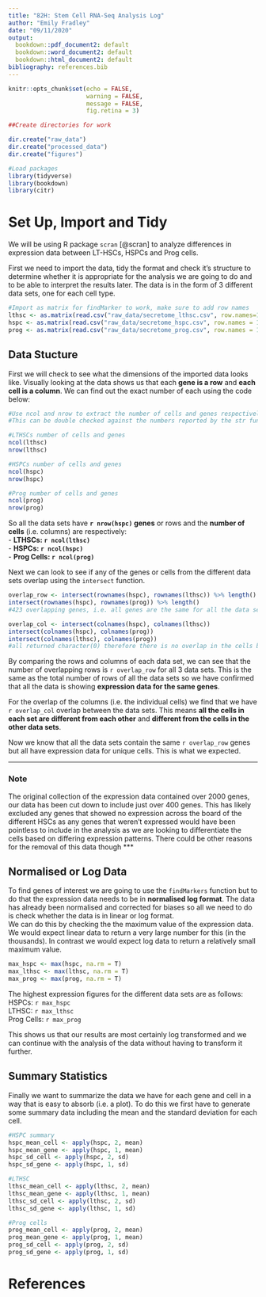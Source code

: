 ```yaml
---
title: "82H: Stem Cell RNA-Seq Analysis Log"
author: "Emily Fradley"
date: "09/11/2020"
output:
  bookdown::pdf_document2: default
  bookdown::word_document2: default
  bookdown::html_document2: default
bibliography: references.bib
---
```


```r
knitr::opts_chunk$set(echo = FALSE, 
                      warning = FALSE,
                      message = FALSE,
                      fig.retina = 3)

##Create directories for work

dir.create("raw_data")
dir.create("processed_data")
dir.create("figures")
```

```r
#Load packages
library(tidyverse)
library(bookdown)
library(citr)
```

# Set Up, Import and Tidy

We will be using R package `scran` [@scran] to analyze differences in expression data between LT-HSCs, HSPCs and Prog cells. 

First we need to import the data, tidy the format and check it's structure to determine whether it is appropriate for the analysis we are going to do and to be able to interpret the results later. The data is in the form of 3 different data sets, one for each cell type.

```r
#Import as matrix for findMarker to work, make sure to add row names
lthsc <- as.matrix(read.csv("raw_data/secretome_lthsc.csv", row.names=1))
hspc <- as.matrix(read.csv("raw_data/secretome_hspc.csv", row.names = 1))
prog <- as.matrix(read.csv("raw_data/secretome_prog.csv", row.names = 1))

```

## Data Stucture

First we will check to see what the dimensions of the imported data looks like. Visually looking at the data shows us that each **gene is a row** and **each cell is a column**. We can find out the exact number of each using the code below:  
<!-- Summarizing some of the data to make ourselves more familiar -->
```r
#Use ncol and nrow to extract the number of cells and genes respectively
#This can be double checked against the numbers reported by the str function

#LTHSCs number of cells and genes
ncol(lthsc)
nrow(lthsc)

#HSPCs number of cells and genes
ncol(hspc)
nrow(hspc)

#Prog number of cells and genes
ncol(prog)
nrow(prog)
```

So all the data sets have **`r nrow(hspc)` genes** or rows and the **number of cells** (i.e. columns) are respectively:  
- **LTHSCs: `r ncol(lthsc)`**  
- **HSPCs: `r ncol(hspc)`**  
- **Prog Cells: `r ncol(prog)`**  


Next we can look to see if any of the genes or cells from the different data sets overlap using the `intersect` function.

```r
overlap_row <- intersect(rownames(hspc), rownames(lthsc)) %>% length()
intersect(rownames(hspc), rownames(prog)) %>% length()
#423 overlapping genes, i.e. all genes are the same for all the data sets

overlap_col <- intersect(colnames(hspc), colnames(lthsc))
intersect(colnames(hspc), colnames(prog))
intersect(colnames(lthsc), colnames(prog))
#all returned character(0) therefore there is no overlap in the cells between the data sets

```

By comparing the rows and columns of each data set, we can see that the number of overlapping rows is `r overlap_row` for all 3 data sets. This is the same as the total number of rows of all the data sets so we have confirmed that all the data is showing **expression data for the same genes**.  

For the overlap of the columns (i.e. the individual cells) we find that we have `r overlap_col` overlap between the data sets. This means **all the cells in each set are different from each other** and **different from the cells in the other data sets**.  

Now we know that all the data sets contain the same `r overlap_row`  genes but all have expression data for unique cells. This is what we expected.  

***
### Note
The original collection of the expression data contained over 2000 genes, our data has been cut down to include just over 400 genes. This has likely excluded any genes that showed no expression across the board of the different HSCs as any genes that weren't expressed would have been pointless to include in the analysis as we are looking to differentiate the cells based on differing expression patterns. There could be other reasons for the removal of this data though
***


## Normalised or Log Data

To find genes of interest we are going to use the `findMarkers` function but to do that the expression data needs to be in **normalised log format**. The data has already been normalised and corrected for biases so all we need to do is check whether the data is in linear or log format.   
We can do this by checking the the maximum value of the expression data. We would expect linear data to return a very large number for this (in the thousands). In contrast we would expect log data to return a relatively small maximum value.

```r
max_hspc <- max(hspc, na.rm = T)
max_lthsc <- max(lthsc, na.rm = T)
max_prog <- max(prog, na.rm = T)
```

The highest expression figures for the different data sets are as follows:  
HSPCs: `r max_hspc`  
LTHSC: `r max_lthsc`  
Prog Cells: `r max_prog`  

This shows us that our results are most certainly log transformed and we can continue with the analysis of the data without having to transform it further. 

## Summary Statistics

Finally we want to summarize the data we have for each gene and cell in a way that is easy to absorb (i.e. a plot). To do this we first have to generate some summary data including the mean and the standard deviation for each cell.

```r
#HSPC summary
hspc_mean_cell <- apply(hspc, 2, mean)
hspc_mean_gene <- apply(hspc, 1, mean)
hspc_sd_cell <- apply(hspc, 2, sd)
hspc_sd_gene <- apply(hspc, 1, sd)

#LTHSC
lthsc_mean_cell <- apply(lthsc, 2, mean)
lthsc_mean_gene <- apply(lthsc, 1, mean)
lthsc_sd_cell <- apply(lthsc, 2, sd)
lthsc_sd_gene <- apply(lthsc, 1, sd)

#Prog cells
prog_mean_cell <- apply(prog, 2, mean)
prog_mean_gene <- apply(prog, 1, mean)
prog_sd_cell <- apply(prog, 2, sd)
prog_sd_gene <- apply(prog, 1, sd)

```




# References

